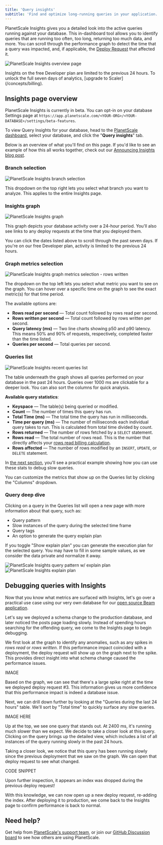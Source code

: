 ```yaml
---
title: 'Query insights'
subtitle: 'Find and optimize long-running queries in your application.'
---
```


PlanetScale Insights gives you a detailed look into the active queries running against your database. This in-dashboard tool allows you to identify queries that are running too often, too long, returning too much data, and more. You can scroll through the performance graph to detect the time that a query was impacted, and, if applicable, the [Deploy Request](/concepts/deploy-requests) that affected it.

![PlanetScale Insights overview page](/img/docs/insights-overview-2.png)

<InfoBlock type="note">
  Insights on the free Developer plan are limited to the previous 24 hours. To unlock the full seven days of analytics, [upgrade to Scaler](/concepts/billing).
</InfoBlock>

## Insights page overview

PlanetScale Insights is currently in beta. You can opt-in on your database Settings page at `https://app.planetscale.com/<YOUR-ORG>/<YOUR-DATABASE>/settings/beta-features`.

To view Query Insights for your database, head to the [PlanetScale dashboard](https://app.planetscale.com), select your database, and click the "**Query insights**" tab.

Below is an overview of what you'll find on this page. If you'd like to see an example of how this all works together, check out our [Announcing Insights blog post](https://planetscale.com/blog/announcing-insights).

### Branch selection

![PlanetScale Insights branch selection](/img/docs/insights-branches.png) 

This dropdown on the top right lets you select what branch you want to analyze. This applies to the entire Insights page.

### Insights graph

![PlanetScale Insights graph](/img/docs/insights-graph.png)

This graph depicts your database activity over a 24-hour period. You'll also see links to any deploy requests at the time that you deployed them.

You can click the dates listed above to scroll through the past seven days. If you're on our free Developer plan, activity is limited to the previous 24 hours. 

### Graph metrics selection

![PlanetScale Insights graph metrics selection - rows written](/img/docs/insights-graph-metrics-selection.png) 

The dropdown on the top left lets you select what metric you want to see on the graph. You can hover over a specific time on the graph to see the exact metric(s) for that time period.

The available options are:

- **Rows read per second** &mdash; Total count followed by rows read per second.
- **Rows written per second** &mdash; Total count followed by rows written per second.
- **Query latency (ms)** &mdash; Two line charts showing p50 and p90 latency. This means 50% and 90% of requests, respectively, completed faster than the time listed.
- **Queries per second** &mdash; Total queries per second.

### Queries list

![PlanetScale Insights recent queries list](/img/docs/insights-query-list.png)

The table underneath the graph shows all queries performed on your database in the past 24 hours. Queries over 1000 ms are clickable for a deeper look. You can also sort the columns for quick analysis.

**Available query statistics**:

- **Keyspace** &mdash; The table(s) being queried or modified.
- **Count** &mdash; The number of times this query has run.
- **Total Time (ms)** &mdash; The total time the query has run in milliseconds.
- **Time per query (ms)** &mdash; The number of milliseconds each individual query takes to run. This is calculated from total time divided by count.
- **Rows returned** &mdash; The number of rows fetched by a `SELECT` statement.
- **Rows read** &mdash; The total number of rows read. This is the number that directly affects your [rows read billing calculation](/concepts/billing#understanding-rows-read). 
- **Rows affected** &mdash; The number of rows modified by an `INSERT`, `UPDATE`, or `DELETE` statement.

In [the next section](#debugging-queries-with-insights), you'll see a practical example showing how you can use these stats to debug slow queries.

You can customize the metrics that show up on the Queries list by clicking the "Columns" dropdown.

### Query deep dive

Clicking on a query in the Queries list will open a new page with more information about that query, such as:

- Query pattern
- Slow instances of the query during the selected time frame
- Query tags
- An option to generate the query explain plan

If you toggle "Show explain plan" you can generate the execution plan for the selected query. You may have to fill in some sample values, as we consider the data private and normalize it away.

![PlanetScale Insights query pattern w/ explain plan](/img/docs/insights-explain-plan.png)  
![PlanetScale Insights explain plan](/img/docs/insights-explain-plan-2.png)  

## Debugging queries with Insights

Now that you know what metrics are surfaced with Insights, let's go over a practical use case using our very own database for our [open source Beam application](https://github.com/planetscale/beam).

Let's say we deployed a schema change to the production database, and later noticed the posts page loading slowly. Instead of spending hours searching for the offending query, we come to the Insights page to begin debugging.

We first look at the graph to identify any anomalies, such as any spikes in *rows read* or *rows written*. If this performance impact coincided with a deployment, the deploy request will show up on the graph next to the spike. This provides direct insight into what schema change caused the performance issues.

IMAGE

Based on the graph, we can see that there's a large spike right at the time we deployed deploy request #3. This information gives us more confidence that this performance impact is indeed a database issue.

Next, we can drill down further by looking at the "Queries during the last 24 hours" table. We'll sort by "Total time" to quickly surface any slow queries.

IMAGE HERE

Up at the top, we see one query that stands out. At 2400 ms, it's running much slower than we expect. We decide to take a closer look at this query. Clicking on the query brings up the detailed view, which includes a list of all instances of the query running slowly in the past 24 hours.

Taking a closer look, we notice that this query has been running slowly since the previous deployment that we saw on the graph. We can open that deploy request to see what changed.

CODE SNIPPET

Upon further inspection, it appears an index was dropped during the previous deploy request! 

With this knowledge, we can now open up a new deploy request, re-adding the index. After deploying it to production, we come back to the Insights page to confirm performance is back to normal.

## Need help?

Get help from [PlanetScale's support team](https://www.planetscale.com/support), or join our [GitHub Discussion board](https://github.com/planetscale/discussion/discussions) to see how others are using PlanetScale.